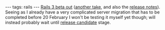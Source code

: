 ---
tags: rails
---
[http://weblog.rubyonrails.org/2010/2/5/rails-3-0-beta-release Rails 3 beta out] ([http://www.engineyard.com/blog/2010/rails-3-beta-is-out-a-retrospective/ another take], and also the [http://guides.rails.info/3_0_release_notes.html release notes]). Seeing as I already have a very complicated server migration that has to be completed before 20 February I  won't be testing it myself yet though; will instead probably wait until [[release candidate]] stage.
